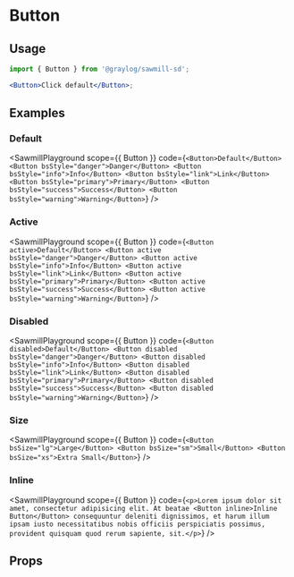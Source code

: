 
# Button

<Description of={Button} />

## Usage

```jsx
import { Button } from '@graylog/sawmill-sd';

<Button>Click default</Button>;
```

## Examples
### Default
<SawmillPlayground
  scope={{ Button }}
  code={`
<Button>Default</Button>
<Button bsStyle="danger">Danger</Button>
<Button bsStyle="info">Info</Button>
<Button bsStyle="link">Link</Button>
<Button bsStyle="primary">Primary</Button>
<Button bsStyle="success">Success</Button>
<Button bsStyle="warning">Warning</Button>
`}
/>

### Active
<SawmillPlayground
  scope={{ Button }}
  code={`
<Button active>Default</Button>
<Button active bsStyle="danger">Danger</Button>
<Button active bsStyle="info">Info</Button>
<Button active bsStyle="link">Link</Button>
<Button active bsStyle="primary">Primary</Button>
<Button active bsStyle="success">Success</Button>
<Button active bsStyle="warning">Warning</Button>
`}
/>

### Disabled
<SawmillPlayground
  scope={{ Button }}
  code={`
<Button disabled>Default</Button>
<Button disabled bsStyle="danger">Danger</Button>
<Button disabled bsStyle="info">Info</Button>
<Button disabled bsStyle="link">Link</Button>
<Button disabled bsStyle="primary">Primary</Button>
<Button disabled bsStyle="success">Success</Button>
<Button disabled bsStyle="warning">Warning</Button>
`}
/>

### Size
<SawmillPlayground
  scope={{ Button }}
  code={`
<Button bsSize="lg">Large</Button>
<Button bsSize="sm">Small</Button>
<Button bsSize="xs">Extra Small</Button>
`}
/>

### Inline
<SawmillPlayground
  scope={{ Button }}
  code={`<p>Lorem ipsum dolor sit amet, consectetur adipisicing elit. At beatae <Button inline>Inline Button</Button> consequuntur deleniti
  dignissimos, et harum illum ipsam iusto necessitatibus nobis officiis perspiciatis possimus, provident quisquam
  quod rerum sapiente, sit.</p>`}
/>

## Props

<Props of={Button} />

